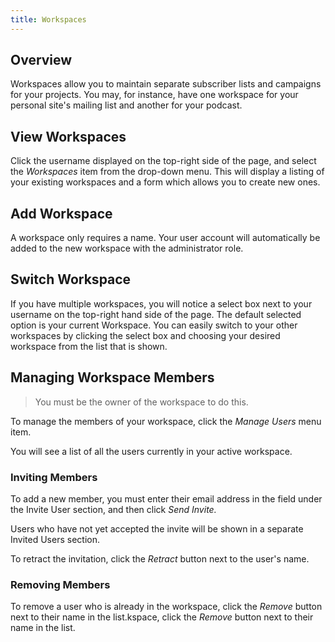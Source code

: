 ```yaml
---
title: Workspaces
---
```



## Overview

Workspaces allow you to maintain separate subscriber lists and campaigns for your projects. You may, for instance, have one workspace for your personal site's mailing list and another for your podcast.

## View Workspaces

Click the username displayed on the top-right side of the page, and select the _Workspaces_ item from the drop-down menu. This will display a listing of your existing workspaces and a form which allows you to create new ones.

## Add Workspace

A workspace only requires a name. Your user account will automatically be added to the new workspace with the administrator role.

## Switch Workspace

If you have multiple workspaces, you will notice a select box next to your username on the top-right hand side of the page. The default selected option is your current Workspace. You can easily switch to your other workspaces by clicking the select box and choosing your desired workspace from the list that is shown.

## Managing Workspace Members

> You must be the owner of the workspace to do this.

To manage the members of your workspace, click the _Manage Users_ menu item.

You will see a list of all the users currently in your active workspace.

### Inviting Members
To add a new member, you must enter their email address in the field under the Invite User section, and then click _Send Invite._

Users who have not yet accepted the invite will be shown in a separate Invited Users section.

To retract the invitation, click the _Retract_ button next to the user's name.

### Removing Members
To remove a user who is already in the workspace, click the _Remove_ button next to their name in the list.kspace, click the _Remove_ button next to their name in the list.